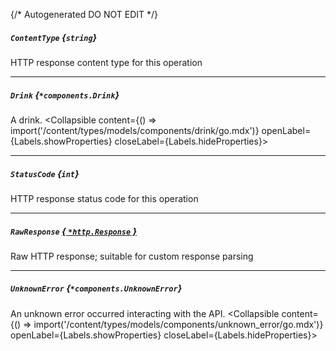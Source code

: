 {/* Autogenerated DO NOT EDIT  */}

##### `ContentType` *{`string`}*
HTTP response content type for this operation

---
##### `Drink` *{`*components.Drink`}*
A drink.
<Collapsible content={() => import('/content/types/models/components/drink/go.mdx')} openLabel={Labels.showProperties} closeLabel={Labels.hideProperties}>
</Collapsible>

---
##### `StatusCode` *{`int`}*
HTTP response status code for this operation

---
##### `RawResponse` [*{ `*http.Response` }*](https://pkg.go.dev/net/http#Response)
Raw HTTP response; suitable for custom response parsing

---
##### `UnknownError` *{`*components.UnknownError`}*
An unknown error occurred interacting with the API.
<Collapsible content={() => import('/content/types/models/components/unknown_error/go.mdx')} openLabel={Labels.showProperties} closeLabel={Labels.hideProperties}>
</Collapsible>


